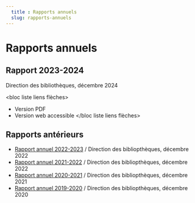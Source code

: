 ```yaml
---
  title : Rapports annuels
  slug: rapports-annuels
---
```

# Rapports annuels

## Rapport 2023-2024
Direction des bibliothèques, décembre 2024

<bloc liste liens flèches>
* Version PDF
* Version web accessible
</bloc liste liens flèches>

## Rapports antérieurs
* [Rapport annuel 2022-2023](https://www.bib.umontreal.ca/publications/rapport-annuel-2022-2023/index.htm) / Direction des bibliopthèques, décembre 2022
* [Rapport annuel 2021-2022](https://www.bib.umontreal.ca/publications/rapport-annuel-2021-2022/index.htm) / Direction des bibliopthèques, décembre 2022
* [Rapport annuel 2020-2021](https://www.bib.umontreal.ca/publications/rapport-annuel-2020-2021/index.htm) / Direction des bibliopthèques, décembre 2021
* [Rapport annuel 2019-2020](https://www.bib.umontreal.ca/publications/rapport-annuel-2019-2020/index.htm) / Direction des bibliopthèques, décembre 2020
